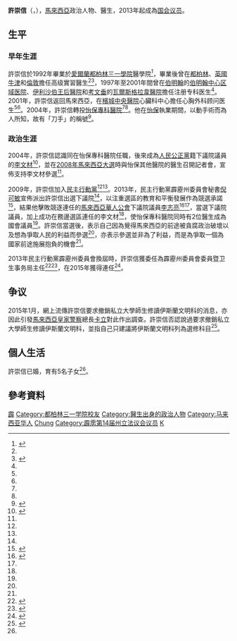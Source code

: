 {{Otheruses|other=名为许崇信的其他人物|许崇信}}
{{Infobox AM
 | honorific-prefix = [[马来西亚封衔|尊敬的]]
 | name        = 許崇信
 | original_name ={{lang|ms|Ko Chung Sen}}
 | honorific-suffix = [[医生|医生]][[国会议员|国会议员]]
 | image       = 
 | alt         = 
 | caption     = 
 | constituency_MP =  {{pc|金宝}}
 | parliament = 馬來西亞国会下議院
 | term_start  =  2013年3月8日
 | predecessor =  [[李志亮|李志亮]]
 | majority  =5,400
 | birth_date      =  {{birth year and age|1968}}
 | birth_place     = {{MYS}}{{KL}}
 | nationality     = {{MYS}}
 | party           = {{希盟}}<br>{{民行党}}
 | otherparty      = 
 | spouse          = 
 | alma_mater      = [[都柏林三一學院|都柏林三一學院]]
 | occupation      = [[怡保專科醫院|怡保專科醫院]]心肺外科醫生
 | profession      = 
}}
'''許崇信'''（{{lang-ms|Ko Chung Sen}}，{{bd|1968年}}），[[馬來西亞|馬來西亞]]政治人物、醫生，2013年起成為{{pc|金宝}}[[馬來西亞下議院|国会议员]]。

==生平==
===早年生涯===
許崇信於1992年畢業於[[愛爾蘭|愛爾蘭]][[都柏林三一學院|都柏林三一學院]]醫學院<ref name=mymp>{{cite web|url=http://mymp.sinarproject.org/en/representatives/ko-chung-sen|title=Ko Chung Sen|publisher=MyMP|accessdate=2016-11-02|archive-date=2020-07-19|archive-url=https://web.archive.org/web/20200719202206/http://mymp.sinarproject.org/en/representatives/ko-chung-sen|dead-url=yes}}</ref>，畢業後曾在[[都柏林|都柏林]]、[[英國|英國]][[牛津|牛津]]和[[倫敦|倫敦]]擔任高级實習醫生<ref name=mymp /><ref name=kpjioph>{{cite web|url=http://www.kpjipoh.com/?page=doctors#gallery-details-5|title=Dr. Ko Chung Sen|publisher=KPJ Ipoh Specialist Hospital|accessdate=2016-11-02|archive-date=2019-01-25|archive-url=https://web.archive.org/web/20190125183519/https://kpjipoh.com/?page=doctors#gallery-details-5|dead-url=no}}</ref>，1997年至2001年間曾在[[伯明翰|伯明翰]]的[[伯明翰中心区域医院|伯明翰中心区域医院]]、[[伊利沙伯王后醫院_(伯明翰)|伊利沙伯王后醫院]]和[[考文垂|考文垂]]的[[瓦爾斯格拉韋醫院|瓦爾斯格拉韋醫院]]擔任注册专科医生<ref name=kpjioph />。2001年，許崇信返回馬來西亞，在[[檳城中央醫院|檳城中央醫院]]心臟科中心擔任心胸外科顾问医生<ref name=mymp /><ref name=kpjioph />。2004年，許崇信轉投[[怡保專科醫院|怡保專科醫院]]<ref name=mymp /><ref name=kpjioph />。他在[[怡保|怡保]]執業期間，以動手術而為人所知，故有「刀手」的稱號<ref name=sinchew>{{cite news|url=http://www.sinchew.com.my/node/1314575|title=“刀手”许崇信代表行动党出征金宝|publisher=星洲日報|date=2013-04-18|accessdate=2016-11-02|archive-date=2019-05-28|archive-url=https://web.archive.org/web/20190528003023/http://www.sinchew.com.my/node/1314575|dead-url=no}}</ref>。

===政治生涯===
2004年，許崇信認識同在怡保專科醫院任職，後來成為[[人民公正黨|人民公正黨]]籍{{pc|务边}}下議院議員的[[李文材|李文材]]<ref name=guangming>{{cite web|url=http://www.guangming.com.my/node/167341|title=李文材、許崇信締佳話‧醫院出2心臟科YB|publisher=光明日報|date=2013-05-12|accessdate=2016-11-02|archive-date=2017-10-30|archive-url=https://web.archive.org/web/20171030003433/http://www.guangming.com.my/node/167341|dead-url=no}}</ref>，並在[[2008年馬來西亞大選|2008年馬來西亞大選]]時與怡保其他醫院的醫生召開記者會，宣佈支持李文材參選<ref name=guangming />。

2009年，許崇信加入[[民主行動黨_(馬來西亞)|民主行動黨]]<ref name=sinchew /><ref name=guangming />。2013年，民主行動黨霹靂州委員會秘書[[倪可敏|倪可敏]]宣佈派出許崇信出選下議院{{pc|金宝}}<ref name=sinchew />，以注重選區的教育和平衡發展作為競選承諾<ref>{{cite news|url=http://dougtan.blogspot.com/2013/04/blog-post_21.html|title=许崇信角逐金宝对撼李志亮|publisher=東方日報|date=2013-04-18|accessdate=2016-11-02|archive-date=2017-10-30|archive-url=https://web.archive.org/web/20171030003510/http://dougtan.blogspot.com/2013/04/blog-post_21.html|dead-url=no}}</ref>，結果他擊敗競逐連任的[[馬來西亞華人公會|馬來西亞華人公會]]下議院議員[[李志亮|李志亮]]<ref name=thestar>{{cite web|url=http://elections.thestar.com.my/results/results_state.aspx?state=perak|title=13th MALAYSIAN GENERAL ELECTION|publisher=The Star|accessdate=2016-11-02|archiveurl=https://web.archive.org/web/20170225000524/http://elections.thestar.com.my/results/results_state.aspx?state=perak|archivedate=2017-02-25|deadurl=yes}}</ref><ref name=guangming />，當選下議院議員，加上成功在務邊選區連任的李文材<ref name=thestar />，使怡保專科醫院同時有2位醫生成為國會議員<ref name=guangming />。許崇信當選後，表示自己因為覺得馬來西亞的前途被貪腐政治破壞以及想為爭取人民的利益而參選<ref name=guangming />，亦表示參選並非為了利益，而是為爭取一個為國家前途施展抱負的機會<ref name=guangming />。

2013年民主行動黨霹靂州委員會換屆時，許崇信獲委任為霹靂州委員會委員暨卫生事务局主任<ref>{{cite web|url=http://www.enanyang.my/news/20131209/%E5%80%AA%E5%8F%AF%E6%B1%89%E5%8F%97%E5%A7%94%E5%B7%9E%E9%A1%BE%E9%97%AE%20%20%E5%80%AA%E5%8F%AF%E6%95%8F%E6%8E%A5%E4%BB%BB%E5%B7%9E%E4%B8%BB%E5%B8%AD/|title=倪可汉受委州顾问 倪可敏接任州主席|publisher=南洋商報|date=2013-12-09|accessdate=2016-11-02|archive-url=https://web.archive.org/web/20161104003147/http://www.enanyang.my/news/20131209/%E5%80%AA%E5%8F%AF%E6%B1%89%E5%8F%97%E5%A7%94%E5%B7%9E%E9%A1%BE%E9%97%AE%20%20%E5%80%AA%E5%8F%AF%E6%95%8F%E6%8E%A5%E4%BB%BB%E5%B7%9E%E4%B8%BB%E5%B8%AD/|archive-date=2016-11-04|dead-url=yes}}</ref><ref>{{cite web|url=http://www.dapperak.org/state-leadership/|title=State Leadership|publisher=民主行動黨|archiveurl=https://web.archive.org/web/20140221030315/http://www.dapperak.org/state-leadership/|archivedate=2014-02-21|accessdate=2016-11-02|deadurl=yes}}</ref>，在2015年獲得連任<ref>{{cite web|url=http://www.dapperak.org/state-leadership/|title=State Leadership|publisher=民主行動黨|accessdate=2016-11-02|archive-date=2014-02-21|archive-url=https://web.archive.org/web/20140221030315/http://www.dapperak.org/state-leadership/|dead-url=no}}</ref>。

==争议==
2015年1月，網上流傳許崇信要求撤銷私立大學師生修讀伊斯蘭文明科的消息，亦因此引發[[馬來西亞皇家警察|馬來西亞皇家警察]]總長[[卡立_(馬來西亞皇家警察)|卡立]]對此作出調查。許崇信否認說過要求撤銷私立大學師生修讀伊斯蘭文明科，並指自己只建議將伊斯蘭文明科列為選修科目<ref>{{cite web|url=http://www.chinapress.com.my/?p=10287|title=許崇信：警未傳召問話 沒促撤銷伊斯蘭文明科|publisher=中國報|date=2015-01-11|accessdate=2016-11-02}}</ref>。

==個人生活==
許崇信已婚，育有5名子女<ref name=sinchew />。

==參考資料==
{{Portal box|马来西亚}}
{{reflist}}
{{DEFAULTSORT:Ko, Chung Sen}}
{{霹雳国会议员}}
[[Category:马来西亚第13届国会议员|霹]]
[[Category:都柏林三一学院校友|Category:都柏林三一学院校友]]
[[Category:醫生出身的政治人物|Category:醫生出身的政治人物]]
[[Category:马来西亚华人|Category:马来西亚华人]]
[[Category:許姓|Chung]]
[[Category:霹雳第14届州立法议会议员|Category:霹雳第14届州立法议会议员]]
[[Category:行动党霹雳州议员|K]]